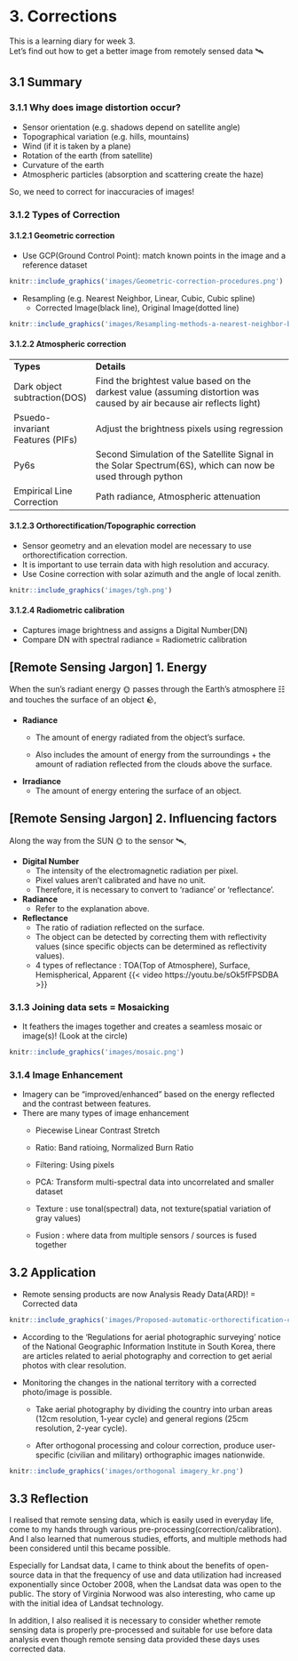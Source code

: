 # 3. Corrections {.unnumbered}

This is a learning diary for week 3.\
Let's find out how to get a better image from remotely sensed data 🛰️

## 3.1 Summary

### 3.1.1 Why does image distortion occur?

-   Sensor orientation (e.g. shadows depend on satellite angle)
-   Topographical variation (e.g. hills, mountains)
-   Wind (if it is taken by a plane)
-   Rotation of the earth (from satellite)
-   Curvature of the earth
-   Atmospheric particles (absorption and scattering create the haze)

So, we need to correct for inaccuracies of images!

### 3.1.2 Types of Correction

#### 3.1.2.1 Geometric correction

-   Use GCP(Ground Control Point): match known points in the image and a reference dataset

```r
knitr::include_graphics('images/Geometric-correction-procedures.png')
```

-   Resampling (e.g. Nearest Neighbor, Linear, Cubic, Cubic spline)
    -   Corrected Image(black line), Original Image(dotted line)

```r
knitr::include_graphics('images/Resampling-methods-a-nearest-neighbor-b-bilinear-interpolation-and-c-cubic.jpg')
```

#### 3.1.2.2 Atmospheric correction

|                                  |                                                                                                                        |
|----------------------------------|------------------------------------------------------------------------------------------------------------------------|
| **Types**                        | **Details**                                                                                                            |
| Dark object subtraction(DOS)     | Find the brightest value based on the darkest value (assuming distortion was caused by air because air reflects light) |
| Psuedo-invariant Features (PIFs) | Adjust the brightness pixels using regression                                                                          |
| Py6s                             | Second Simulation of the Satellite Signal in the Solar Spectrum(6S), which can now be used through python              |
| Empirical Line Correction        | Path radiance, Atmospheric attenuation                                                                                 |

#### 3.1.2.3 Orthorectification/Topographic correction

-   Sensor geometry and an elevation model are necessary to use orthorectification correction.
-   It is important to use terrain data with high resolution and accuracy.
-   Use Cosine correction with solar azimuth and the angle of local zenith.

```r
knitr::include_graphics('images/tgh.png')
```

#### 3.1.2.4 Radiometric calibration

-   Captures image brightness and assigns a Digital Number(DN)
-   Compare DN with spectral radiance = Radiometric calibration

::: callout-note
## \[Remote Sensing Jargon\] 1. Energy

When the sun's radiant energy 🌞 passes through the Earth's atmosphere ☷ and touches the surface of an object 🪨,

-   **Radiance**
    -   The amount of energy radiated from the object's surface.

    -   Also includes the amount of energy from the surroundings + the amount of radiation reflected from the clouds above the surface.
-   **Irradiance**
    -   The amount of energy entering the surface of an object.
:::

::: callout-note
## \[Remote Sensing Jargon\] 2. Influencing factors

Along the way from the SUN 🌞 to the sensor 🛰,

-   **Digital Number**
    -   The intensity of the electromagnetic radiation per pixel.
    -   Pixel values aren't calibrated and have no unit.
    -   Therefore, it is necessary to convert to 'radiance' or 'reflectance'.
-   **Radiance**
    -   Refer to the explanation above.
-   **Reflectance**
    -   The ratio of radiation reflected on the surface.
    -   The object can be detected by correcting them with reflectivity values (since specific objects can be determined as reflectivity values).
    -   4 types of reflectance : TOA(Top of Atmosphere), Surface, Hemispherical, Apparent {{< video https://youtu.be/sOk5fFPSDBA >}}
:::

### 3.1.3 Joining data sets = Mosaicking

-   It feathers the images together and creates a seamless mosaic or image(s)! (Look at the circle)

```r
knitr::include_graphics('images/mosaic.png')
```

### 3.1.4 Image Enhancement

-   Imagery can be "improved/enhanced" based on the energy reflected and the contrast between features.
-   There are many types of image enhancement
    -   Piecewise Linear Contrast Stretch

    -   Ratio: Band ratioing, Normalized Burn Ratio

    -   Filtering: Using pixels

    -   PCA: Transform multi-spectral data into uncorrelated and smaller dataset

    -   Texture : use tonal(spectral) data, not texture(spatial variation of gray values)

    -   Fusion : where data from multiple sensors / sources is fused together

## 3.2 Application

-   Remote sensing products are now Analysis Ready Data(ARD)! = Corrected data

```r
knitr::include_graphics('images/Proposed-automatic-orthorectification-chain-Different-steps-are-needed-to-generate-the.png')
```

-   According to the 'Regulations for aerial photographic surveying' notice of the National Geographic Information Institute in South Korea, there are articles related to aerial photography and correction to get aerial photos with clear resolution.

-   Monitoring the changes in the national territory with a corrected photo/image is possible.

    -   Take aerial photography by dividing the country into urban areas (12cm resolution, 1-year cycle) and general regions (25cm resolution, 2-year cycle).

    -   After orthogonal processing and colour correction, produce user-specific (civilian and military) orthographic images nationwide.

```r
knitr::include_graphics('images/orthogonal imagery_kr.png')
```

## 3.3 Reflection

I realised that remote sensing data, which is easily used in everyday life, come to my hands through various pre-processing(correction/calibration). And I also learned that numerous studies, efforts, and multiple methods had been considered until this became possible.

Especially for Landsat data, I came to think about the benefits of open-source data in that the frequency of use and data utilization had increased exponentially since October 2008, when the Landsat data was open to the public. The story of Virginia Norwood was also interesting, who came up with the initial idea of Landsat technology.

In addition, I also realised it is necessary to consider whether remote sensing data is properly pre-processed and suitable for use before data analysis even though remote sensing data provided these days uses corrected data.
